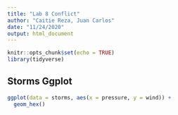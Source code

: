 ```yaml
---
title: "Lab 8 Conflict"
author: "Caitie Reza, Juan Carlos"
date: "11/24/2020"
output: html_document
---
```


```r
knitr::opts_chunk$set(echo = TRUE)
library(tidyverse)
```

## Storms Ggplot


```r
ggplot(data = storms, aes(x = pressure, y = wind)) +
  geom_hex()
```

